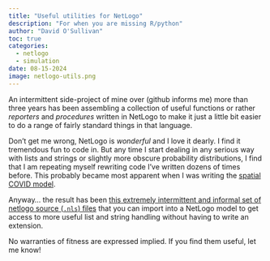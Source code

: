 ```yaml
---
title: "Useful utilities for NetLogo"
description: "For when you are missing R/python"
author: "David O'Sullivan"
toc: true
categories:
  - netlogo
  - simulation
date: 08-15-2024
image: netlogo-utils.png
---
```


An intermittent side-project of mine over (github informs me) more than three years has been assembling a collection of useful functions or rather _reporters_ and _procedures_ written in NetLogo to make it just a little bit easier to do a range of fairly standard things in that language.

Don't get me wrong, NetLogo is _wonderful_ and I love it dearly. I find it tremendous fun to code in. But any time I start dealing in any serious way with lists and strings or slightly more obscure probability distributions, I find that I am repeating myself rewriting code I've written dozens of times before. This probably became most apparent when I was writing the [spatial COVID model](../2020-05-26-covid-model/spatial-covid-model.qmd).

Anyway... the result has been [this extremely intermittent and informal set of netlogo source (`.nls`) files](https://github.com/DOSull/netlogo-utils) that you can import into a NetLogo model to get access to more useful list and string handling without having to write an extension.

No warranties of fitness are expressed implied. If you find them useful, let me know!
